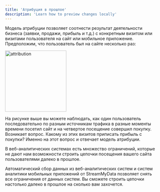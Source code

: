 ```yaml
---
title: 'Атрибуция в прошлое'
description: 'Learn how to preview changes locally'
---
```



Модель атрибуции позволяет соотнести результат деятельности бизнеса (заявки, продажи, прибыль и т.д.) с конкретным визитом или визитами пользователя на сайт или мобильное приложение.
Предположим, что пользователь был на сайте несколько раз:

<img
  src="/images/attribution.png"
  height="200"
  alt="attribution"
/>

На рисунке выше вы можете наблюдать, как один пользователь последовательно по разным источникам трафика в разные моменты времени посетил сайт и на четвертое посещение совершил покупку.
Возникает вопрос. Какому из этих визитов приписать прибыль с покупки? Именно на этот вопрос и отвечает модель атрибуции.

В веб-аналитических системах есть множество ограничений, которые не дают нам возможности строить цепочки посещения вашего сайта пользователями далеко в прошлое.

Автоматический сбор данных из веб-аналитических систем и систем аналитики мобильных приложений от StreamMyData позволяет снять все ограничения от данных систем. Вы сможете строить цепочки настолько далеко в прошлое на сколько вам захочется.

